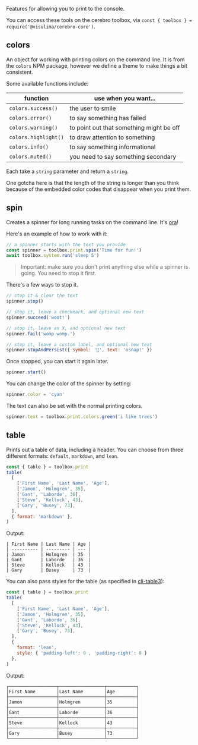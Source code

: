 Features for allowing you to print to the console.

You can access these tools on the cerebro toolbox, via `const { toolbox } = require('@visulima/cerebro-core')`.

## colors

An object for working with printing colors on the command line. It is from the `colors` NPM package,
however we define a theme to make things a bit consistent.

Some available functions include:

| function             | use when you want...                     |
| -------------------- | ---------------------------------------- |
| `colors.success()`   | the user to smile                        |
| `colors.error()`     | to say something has failed              |
| `colors.warning()`   | to point out that something might be off |
| `colors.highlight()` | to draw attention to something           |
| `colors.info()`      | to say something informational           |
| `colors.muted()`     | you need to say something secondary      |

Each take a `string` parameter and return a `string`.

One gotcha here is that the length of the string is longer than you think because of the embedded
color codes that disappear when you print them.

## spin

Creates a spinner for long running tasks on the command line. It's
[ora](https://github.com/sindresorhus/ora)!

Here's an example of how to work with it:

```js
// a spinner starts with the text you provide
const spinner = toolbox.print.spin('Time for fun!')
await toolbox.system.run('sleep 5')
```

> Important: make sure you don't print anything else while a spinner is going. You need to stop
it first.

There's a few ways to stop it.

```js
// stop it & clear the text
spinner.stop()

// stop it, leave a checkmark, and optional new text
spinner.succeed('woot!')

// stop it, leave an X, and optional new text
spinner.fail('womp womp.')

// stop it, leave a custom label, and optional new text
spinner.stopAndPersist({ symbol: '🚨', text: 'osnap!' })
```

Once stopped, you can start it again later.

```js
spinner.start()
```

You can change the color of the spinner by setting:

```js
spinner.color = 'cyan'
```

The text can also be set with the normal printing colors.

```js
spinner.text = toolbox.print.colors.green('i like trees')
```

## table

Prints out a table of data, including a header. You can choose from three different formats:
`default`, `markdown`, and `lean`.

```js
const { table } = toolbox.print
table(
  [
    ['First Name', 'Last Name', 'Age'],
    ['Jamon', 'Holmgren', 35],
    ['Gant', 'Laborde', 36],
    ['Steve', 'Kellock', 43],
    ['Gary', 'Busey', 73],
  ],
  { format: 'markdown' },
)
```

Output:

```
| First Name | Last Name | Age |
| ---------- | --------- | --- |
| Jamon      | Holmgren  | 35  |
| Gant       | Laborde   | 36  |
| Steve      | Kellock   | 43  |
| Gary       | Busey     | 73  |
```

You can also pass styles for the table (as specified in [cli-table3](https://github.com/cli-table/cli-table3)):

```js
const { table } = toolbox.print
table(
  [
    ['First Name', 'Last Name', 'Age'],
    ['Jamon', 'Holmgren', 35],
    ['Gant', 'Laborde', 36],
    ['Steve', 'Kellock', 43],
    ['Gary', 'Busey', 73],
  ],
  {
    format: 'lean',
    style: { 'padding-left': 0 , 'padding-right': 8 }
  },
)
```

Output:

```
┌──────────────────┬─────────────────┬───────────┐
│First Name        │Last Name        │Age        │
├──────────────────┼─────────────────┼───────────┤
│Jamon             │Holmgren         │35         │
├──────────────────┼─────────────────┼───────────┤
│Gant              │Laborde          │36         │
├──────────────────┼─────────────────┼───────────┤
│Steve             │Kellock          │43         │
├──────────────────┼─────────────────┼───────────┤
│Gary              │Busey            │73         │
└──────────────────┴─────────────────┴───────────┘
```
